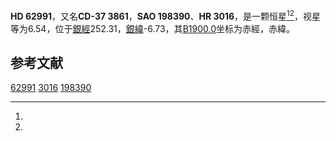 {{Starbox begin
| name = HD 62991
}}
{{Starbox observe
| epoch = [[J2000.0|J2000.0]]
| constell = {{星座名待查}}<ref name=SIMBAD>{{cite web
 | url=http://simbad.u-strasbg.fr/simbad/sim-id?Ident=HR+3016
 | title =Pulsating variable Star
 | publisher=Centre de Données astronomiques de Strasbourg
 | work=SIMBAD
 | accessdate=2012-07-13}}</ref><ref name=DATA>{{cite web
 | url=http://vizier.u-strasbg.fr/viz-bin/VizieR-5?-out.add=.&-source=5050&-corr=PK=HR&-out.max=9999&HR=3016
 | title=VizieR Detailed Page
 | accessdate=2012-07-13
 | archive-date=2016-03-05
 | archive-url=https://web.archive.org/web/20160305031420/http://vizier.u-strasbg.fr/viz-bin/VizieR-5?-out.add=.&-source=5050&-corr=PK=HR&-out.max=9999&HR=3016
 | dead-url=no
 }}</ref>
| 星官 = 
| ra = {{RA|7|45|4.6}}<ref name=SIMBAD /><ref name=DATA />
| dec = {{DEC|-37|53|16}}<ref name=SIMBAD /><ref name=DATA />
| appmag_v = 6.54<ref name=SIMBAD /><ref name=DATA />
}}
{{Starbox character
| class = B3IV<ref name=SIMBAD /><ref name=DATA />
| b-v = -0.1<ref name=SIMBAD /><ref name=DATA />
| u-b = -0.63<ref name=SIMBAD /><ref name=DATA />
| r-i = <ref name=SIMBAD /><ref name=DATA />
| variable = 
}}
{{Starbox astrometry
| radial_v = -0.63
| prop_mo_ra = 24
| parallax = 
| p_error = 
}}
{{Starbox catalog
| names =CD-37 3861，[[SAO星表|SAO]] 198390，[[HD星表|HD]] 62991，[[HR星表|HR]] 3016}}
{{Starbox reference |Simbad=HR+3016}}
{{Starbox end}}

'''HD 62991'''，又名'''CD-37 3861'''，'''SAO 198390'''、'''HR 3016'''，是一颗恒星<ref name=SIMBAD /><ref name=DATA />，视星等为6.54，位于[[銀道座標系|銀經]]252.31，[[銀道座標系|銀緯]]-6.73，其[[B1900.0|B1900.0]]坐标为赤經{{RA|7|41|30.7}}，赤緯{{DEC|-37|-6.73|43}}。

== 参考文献 ==
{{reflist}}

{{star-stub}}

[[Category:HD和HDE天體|62991]]
[[Category:HR天體|3016]]
[[Category:SAO天體|198390]]